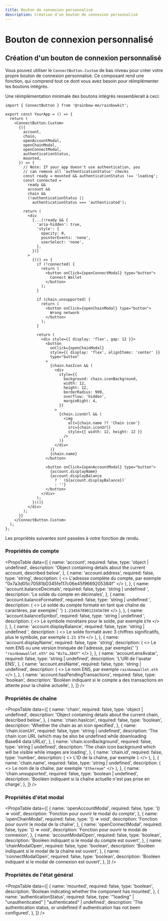 ```yaml
---
title: Bouton de connexion personnalisé
description: Création d'un bouton de connexion personnalisé
---
```


# Bouton de connexion personnalisé

## Création d'un bouton de connexion personnalisé

Vous pouvez utiliser le `ConnectButton.Custom` de bas niveau pour créer votre propre bouton de connexion personnalisé. Ce composant rend une fonction, qui comprend tout ce dont vous avez besoin pour réimplémenter les boutons intégrés.

Une réimplémentation minimale des boutons intégrés ressemblerait à ceci:

```tsx
import { ConnectButton } from '@rainbow-me/rainbowkit';

export const YourApp = () => {
  return (
    <ConnectButton.Custom>
      {({
        account,
        chain,
        openAccountModal,
        openChainModal,
        openConnectModal,
        authenticationStatus,
        mounted,
      }) => {
        // Note: If your app doesn't use authentication, you
        // can remove all 'authenticationStatus' checks
        const ready = mounted && authenticationStatus !== 'loading';
        const connected =
          ready &&
          account &&
          chain &&
          (!authenticationStatus ||
            authenticationStatus === 'authenticated');

        return (
          <div
            {...(!ready && {
              'aria-hidden': true,
              'style': {
                opacity: 0,
                pointerEvents: 'none',
                userSelect: 'none',
              },
            })}
          >
            {(() => {
              if (!connected) {
                return (
                  <button onClick={openConnectModal} type="button">
                    Connect Wallet
                  </button>
                );
              }

              if (chain.unsupported) {
                return (
                  <button onClick={openChainModal} type="button">
                    Wrong network
                  </button>
                );
              }

              return (
                <div style={{ display: 'flex', gap: 12 }}>
                  <button
                    onClick={openChainModal}
                    style={{ display: 'flex', alignItems: 'center' }}
                    type="button"
                  >
                    {chain.hasIcon && (
                      <div
                        style={{
                          background: chain.iconBackground,
                          width: 12,
                          height: 12,
                          borderRadius: 999,
                          overflow: 'hidden',
                          marginRight: 4,
                        }}
                      >
                        {chain.iconUrl && (
                          <img
                            alt={chain.name ?? 'Chain icon'}
                            src={chain.iconUrl}
                            style={{ width: 12, height: 12 }}
                          />
                        )}
                      </div>
                    )}
                    {chain.name}
                  </button>

                  <button onClick={openAccountModal} type="button">
                    {account.displayName}
                    {account.displayBalance
                      ? ` (${account.displayBalance})`
                      : ''}
                  </button>
                </div>
              );
            })()}
          </div>
        );
      }}
    </ConnectButton.Custom>
  );
};
```

Les propriétés suivantes sont passées à votre fonction de rendu.

### Propriétés de compte

<PropsTable
  data={[
    {
      name: 'account',
      required: false,
      type: 'object | undefined',
      description:
        'Object containing details about the current account, described below',
    },
    {
      name: 'account.address',
      required: false,
      type: 'string',
      description: (
        <>
          L'adresse complète du compte, par exemple
          "0x7a3d05c70581bD345fe117c06e45f9669205384f"
        </>
      ),
    },
    {
      name: 'account.balanceDecimals',
      required: false,
      type: 'string | undefined	',
      description: 'Le solde du compte en décimales',
    },
    {
      name: 'account.balanceFormatted',
      required: false,
      type: 'string | undefined	',
      description: (
        <>
          Le solde du compte formaté en tant que chaîne de caractères, par exemple{' '}
          <code>1.234567890123456789</code>
        </>
      ),
    },
    {
      name: 'account.balanceSymbol',
      required: false,
      type: 'string | undefined	',
      description: (
        <>
          Le symbole monétaire pour le solde, par exemple <code>ETH</code>
        </>
      ),
    },
    {
      name: 'account.displayBalance',
      required: false,
      type: 'string | undefined	',
      description: (
        <>
          Le solde formaté avec 3 chiffres significatifs, plus le
          symbole, par exemple <code>1.23 ETH</code>
        </>
      ),
    },
    {
      name: 'account.displayName',
      required: false,
      type: 'string',
      description: (
        <>
          Le nom ENS ou une version tronquée de l'adresse, par exemple{' '}
          <code>"rainbowwallet.eth"</code> ou <code>"0x7a…384f"</code>
        </>
      ),
    },
    {
      name: 'account.ensAvatar',
      required: false,
      type: 'string	| undefined',
      description: 'L'URI de l'avatar ENS',
    },
    {
      name: 'account.ensName',
      required: false,
      type: 'string	| undefined',
      description: (
        <>
          Le nom ENS, par exemple <code>rainbowwallet.eth</code>
        </>
      ),
    },
    {
      name: 'account.hasPendingTransactions',
      required: false,
      type: 'boolean',
      description:
        'Booléen indiquant si le compte a des transactions en attente pour la chaîne actuelle',
    },
  ]}
/>

### Propriétés de chaîne

<PropsTable
  data={[
    {
      name: 'chain',
      required: false,
      type: 'object | undefined',
      description:
        'Object containing details about the current chain, described below',
    },
    {
      name: 'chain.hasIcon',
      required: false,
      type: 'boolean',
      description: 'Whether the chain as an icon specified',
    },
    {
      name: 'chain.iconUrl',
      required: false,
      type: 'string | undefined',
      description:
        'The chain icon URL (which may be also be undefined while downloading Base64 data URLs)',
    },
    {
      name: 'chain.iconBackground',
      required: false,
      type: 'string | undefined',
      description:
        'The chain icon background which will be visible while images are loading',
    },
    {
      name: 'chain.id',
      required: false,
      type: 'number',
      description: (
        <>
          L'ID de la chaîne, par exemple <code>1</code>
        </>
      ),
    },
    {
      name: 'chain.name',
      required: false,
      type: 'string | undefined',
      description: (
        <>
          Le nom de la chaîne, par exemple <code>"Ethereum"</code>
        </>
      ),
    },
    {
      name: 'chain.unsupported',
      required: false,
      type: 'boolean | undefined',
      description:
        'Booléen indiquant si la chaîne actuelle n'est pas prise en charge',
    },
  ]}
/>

### Propriétés d'état modal

<PropsTable
  data={[
    {
      name: 'openAccountModal',
      required: false,
      type: '() => void',
      description: 'Fonction pour ouvrir le modal du compte',
    },
    {
      name: 'openChainModal',
      required: false,
      type: '() => void',
      description: 'Fonction pour ouvrir le modal de la chaîne',
    },
    {
      name: 'openConnectModal',
      required: false,
      type: '() => void',
      description: 'Fonction pour ouvrir le modal de connexion',
    },
    {
      name: 'accountModalOpen',
      required: false,
      type: 'boolean',
      description:
        'Booléen indiquant si le modal du compte est ouvert',
    },
    {
      name: 'chainModalOpen',
      required: false,
      type: 'boolean',
      description: 'Booléen indiquant si le modal de la chaîne est ouvert',
    },
    {
      name: 'connectModalOpen',
      required: false,
      type: 'boolean',
      description:
        'Booléen indiquant si le modal de connexion est ouvert',
    },
  ]}
/>

### Propriétés de l'état général

<PropsTable
  data={[
    {
      name: 'mounted',
      required: false,
      type: 'boolean',
      description:
        'Boolean indicating whether the component has mounted',
    },
    {
      name: 'authenticationStatus',
      required: false,
      type: '"loading" | "unauthenticated" | "authenticated" | undefined',
      description:
        'The authentication status, or undefined if authentication has not been configured',
    },
  ]}
/>
